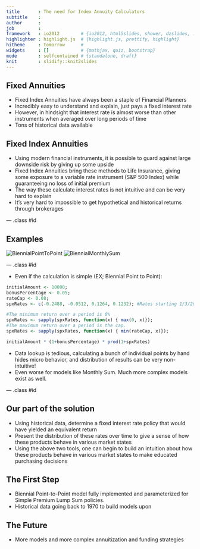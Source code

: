 ```yaml
---
title       : The need for Index Annuity Calculators
subtitle    : 
author      : 
job         : 
framework   : io2012        # {io2012, html5slides, shower, dzslides, ...}
highlighter : highlight.js  # {highlight.js, prettify, highlight}
hitheme     : tomorrow      # 
widgets     : []            # {mathjax, quiz, bootstrap}
mode        : selfcontained # {standalone, draft}
knit        : slidify::knit2slides
---
```


## Fixed Annuities

* Fixed Index Annuities have always been a staple of Financial Planners
* Incredibly easy to understand and explain, just pays a fixed interest rate
* However, in hindsight that interest rate is almost worse than other instruments when averaged over long periods of time
* Tons of historical data available

## Fixed Index Annuities

* Using modern financial instruments, it is possible to guard against large downside risk by giving up some upside
* Fixed Index Annuities bring these methods to Life Insurance, giving some exposure to a variable rate instrument (S&P 500 Index) while guaranteeing no loss of initial premium
* The way these calculate interest rates is not intuitive and can be very hard to explain
* It's very hard to impossible to get hypothetical and historical returns through brokerages

--- .class #id 

## Examples

![BiennialPointToPoint](PointToPoint.png)
![BiennialMonthlySum](monthlysum.png)

--- .class #id 

* Even if the calculation is simple (EX; Biennial Point to Point):

```r
initialAmount <- 10000;
bonusPercentage <- 0.05;
rateCap <- 0.08;
spxRates <- c(-0.2488, -0.0512, 0.1264, 0.1232); #Rates starting 1/3/2000

#The minimum return over a period is 0%
spxRates <- sapply(spxRates, function(x) { max(0, x)});
#The maximum return over a period is the cap.
spxRates <- sapply(spxRates, function(x) { min(rateCap, x)});

initialAmount * (1+bonusPercentage) * prod(1+spxRates)
```

* Data lookup is tedious, calculating a bunch of individual points by hand hides micro behavior, and distribution of results can be very non-intuitive!
* Even worse for models like Monthly Sum.  Much more complex models exist as well.

--- .class #id 

## Our part of the solution

* Using historical data, determine a fixed interest rate policy that would have yielded an equivalent return
* Present the distribution of these rates over time to give a sense of how these products behave in various market states
* Using the above two tools, one can begin to build an intuition about how these products behave in various market states to make educated purchasing decisions

## The First Step

* Biennial Point-to-Point model fully implemented and parameterized for Simple Premium Lump Sum policies.
* Historical data going back to 1970 to build models upon

## The Future

* More models and more complex annuitization and funding strategies
